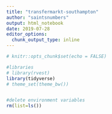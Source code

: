 ```yaml
---
title: "transfermarkt-southampton"
author: "saintsnumbers"
output: html_notebook
date: 2019-07-28
editor_options: 
  chunk_output_type: inline
---
```


```r
# knitr::opts_chunk$set(echo = FALSE)

#libraries
# library(rvest)
library(tidyverse)
# theme_set(theme_bw())


#delete environment variables
rm(list=ls())
```